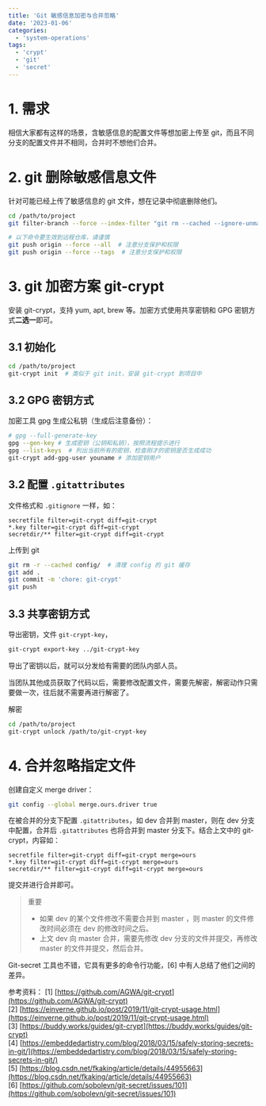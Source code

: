 ```yaml
---
title: 'Git 敏感信息加密与合并忽略'
date: '2023-01-06'
categories:
  - 'system-operations'
tags:
  - 'crypt'
  - 'git'
  - 'secret'
---
```


# 1. 需求

相信大家都有这样的场景，含敏感信息的配置文件等想加密上传至 git，而且不同分支的配置文件并不相同，合并时不想他们合并。

# 2. git 删除敏感信息文件

针对可能已经上传了敏感信息的 git 文件，想在记录中彻底删除他们。

```bash
cd /path/to/project
git filter-branch --force --index-filter "git rm --cached --ignore-unmatch PATH-TO-YOUR-FILE-WITH-SENSITIVE-DATA" --prune-empty --tag-name-filter cat -- --all

# 以下命令要生效到远程仓库，请谨慎
git push origin --force --all  # 注意分支保护和权限
git push origin --force --tags  # 注意分支保护和权限
```

# 3. git 加密方案 git-crypt

安装 git-crypt，支持 yum, apt, brew 等。加密方式使用共享密钥和 GPG 密钥方式**二选一**即可。

## 3.1 初始化

```bash
cd /path/to/project
git-crypt init  # 类似于 git init，安装 git-crypt 到项目中
```

## 3.2 GPG 密钥方式

加密工具 gpg 生成公私钥（生成后注意备份）：

```bash
# gpg --full-generate-key
gpg --gen-key # 生成密钥（公钥和私钥），按照流程提示进行
gpg --list-keys  # 列出当前所有的密钥，检查刚才的密钥是否生成成功
git-crypt add-gpg-user youname # 添加密钥用户
```

## 3.2 配置 `.gitattributes`

文件格式和 `.gitignore` 一样，如：

```
secretfile filter=git-crypt diff=git-crypt
*.key filter=git-crypt diff=git-crypt
secretdir/** filter=git-crypt diff=git-crypt
```

上传到 git

```bash
git rm -r --cached config/  # 清理 config 的 git 缓存
git add .
git commit -m 'chore: git-crypt'
git push
```

## 3.3 共享密钥方式

导出密钥，文件 `git-crypt-key`，

```bash
git-crypt export-key ../git-crypt-key
```

导出了密钥以后，就可以分发给有需要的团队内部人员。

当团队其他成员获取了代码以后，需要修改配置文件，需要先解密，解密动作只需要做一次，往后就不需要再进行解密了。

解密

```bash
cd /path/to/project
git-crypt unlock /path/to/git-crypt-key
```

# 4. 合并忽略指定文件

创建自定义 merge driver：

```bash
git config --global merge.ours.driver true
```

在被合并的分支下配置 `.gitattributes`，如 dev 合并到 master，则在 dev 分支中配置，合并后 `.gitattributes` 也将合并到 master 分支下。结合上文中的 git-crypt，内容如：

```
secretfile filter=git-crypt diff=git-crypt merge=ours
*.key filter=git-crypt diff=git-crypt merge=ours
secretdir/** filter=git-crypt diff=git-crypt merge=ours
```

提交并进行合并即可。

> 重要
>
> - 如果 dev 的某个文件修改不需要合并到 master ，则 master 的文件修改时间必须在 dev 的修改时间之后。
> - 上文 dev 向 master 合并，需要先修改 dev 分支的文件并提交，再修改 master 的文件并提交，然后合并。

Git-secret 工具也不错，它具有更多的命令行功能，\[6\] 中有人总结了他们之间的差异。

参考资料： \[1\] [https://github.com/AGWA/git-crypt](https://github.com/AGWA/git-crypt)  
\[2\] [https://einverne.github.io/post/2019/11/git-crypt-usage.html](https://einverne.github.io/post/2019/11/git-crypt-usage.html)  
\[3\] [https://buddy.works/guides/git-crypt](https://buddy.works/guides/git-crypt)  
\[4\] [https://embeddedartistry.com/blog/2018/03/15/safely-storing-secrets-in-git/](https://embeddedartistry.com/blog/2018/03/15/safely-storing-secrets-in-git/)  
\[5\] [https://blog.csdn.net/fkaking/article/details/44955663](https://blog.csdn.net/fkaking/article/details/44955663)  
\[6\] [https://github.com/sobolevn/git-secret/issues/101](https://github.com/sobolevn/git-secret/issues/101)
